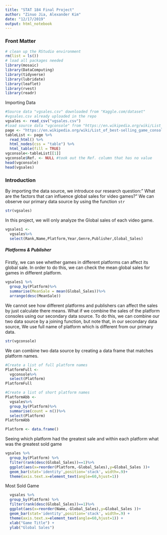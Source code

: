 ```yaml
---
title: "STAT 184 Final Project"
author: "Zinuo Jia, Alexander Kim"
date: "12/17/2019"
output: html_notebook
---
```



### Front Matter

```r
# clean up the RStudio environment 
rm(list = ls())
# load all packages needed
library(mosaic)
library(DataComputing)
library(tidyverse)
library(lubridate)
library(leaflet)
library(rvest)
library(readr)
```

Importing Data
```r
#Source data "vgsales.csv" downloaded from "Kaggle.com/dataset"
#vgsales.csv already uploaded in the repo
vgsales <- read_csv("vgsales.csv")
#load source data "vgconsole" from "https://en.wikipedia.org/wiki/List_of_best-selling_game_consoles" 
page <- "https://en.wikipedia.org/wiki/List_of_best-selling_game_consoles" 
tableList <- page %>%
  read_html() %>%
  html_nodes(css = "table") %>%
  html_table(fill = TRUE)
vgconsole<-tableList[[1]]
vgconsole$Ref. <- NULL #took out the Ref. column that has no value
head(vgconsole)
head(vgsales)
```

### Introduction 
By importing the data source, we introduce our research question:" What are the factors that can influence global sales for video games?"
We can observe our primary data source by using the function `str`  
```r
str(vgsales)
```
In this project, we will only analyze the Global sales of each video game.  
```r
vgsales1 <- 
  vgsales%>%
  select(Rank,Name,Platform,Year,Genre,Publisher,Global_Sales)
```

##### Platforms & Publisher  
Firstly, we can see whether games in different platforms can affect its global sale. In order to do this, we can check the mean global sales for games in different platform.
```r
vgsales1 %>%
  group_by(Platform)%>%
  summarise(MeanSale = mean(Global_Sales))%>%
  arrange(desc(MeanSale))
```
We cannot see how different platforms and publishers can affect the sales by just calculate there means. What if we combine the sales of the platform consoles using our secondary data source. To do this, we can combine our two data source by a joining function, but note that, in our secondary data source, We use full name of platform which is different from our primary data. 
```r
str(vgconsole)
```
We can combine two data source by creating a data frame that matches platform names.  
```r
#Create a list of full platform names
PlatformFull <-
  vgconsole%>%
  select(Platform)
PlatformFull
```
```r
#Create a list of short platform names
PlatformAbb <-
  vgsales%>%
  group_by(Platform)%>%
  summarise(count = n())%>%
  select(Platform)
PlatformAbb
```

```r
Platform <- data.frame()
```

Seeing which platform had the greatest sale and within each platform what was the greatest sold game 
```r
vgsales %>%
  group_by(Platform) %>%
  filter(rank(desc(Global_Sales))==1)%>%
  ggplot(aes(x=reorder(Platform,-Global_Sales),y=Global_Sales ))+
  geom_bar(stat='identity',position='stack', width=.9)+
  theme(axis.text.x=element_text(angle=60,hjust=1)) 
```


Most Sold Game
```r
  vgsales %>%
  group_by(Platform) %>%
  filter(rank(desc(Global_Sales))==1)%>%
  ggplot(aes(x=reorder(Name,-Global_Sales),y=Global_Sales ))+
  geom_bar(stat='identity',position='stack', width=.9) +
  theme(axis.text.x=element_text(angle=60,hjust=1)) +
  xlab("Game Title") +
  ylab("Global Sales")
```

